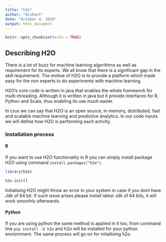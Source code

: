 ```yaml
---
title: "h2o"
author: "Nishant"
date: "October 4, 2018"
output: html_document
---
```


```r
knitr::opts_chunk$set(echo = TRUE)
```

## Describing H2O

There is a lot of buzz for machine learning algorithms as well as requirement for its experts. We all know that there is a significant gap in the skill requirement.
The motive of H2O is to provide a platform which made easy for the non experts to do experiments with machine learning.

H2O's core code is written in java that enables the whole framework for multi-threading.
Although it is written in java but it provide interfaces for R, Python and Scala, thus enabling its use much easier.

In crux we can say that H2O is an open source, in memory, distributed, fast and scalable machine learning and predictive analytics. In our code inputs we will define how H2O is performing each activity.

### Installation process

#### R

If you want to use H2O functionality in R you can simply install package H2O using command `install.packages("h2o")`. 

```r
library(h2o)

h2o.init()

```

Initialising H2O might throw an error in your system in case if you dont have Jdk of 64 bit. If such issue arises please install latest Jdk of 64 bits, it will work smoothly afterwards.

#### Python
 
If you are using python the same method is applied in it too, from command line `pip install -U h2o` and h2o will be installed for your python enviornment. The same process will go on for initailising h2o.

```python

```




